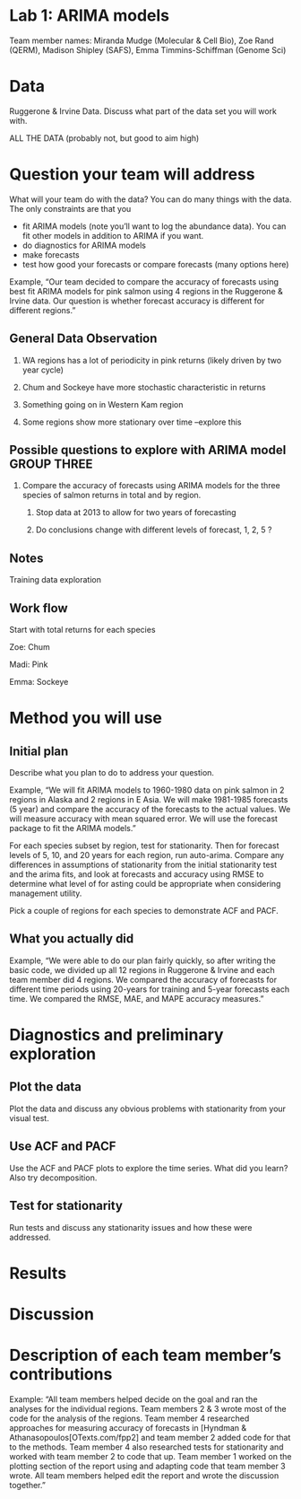 # Lab 1: ARIMA models

Team member names: Miranda Mudge (Molecular & Cell Bio), Zoe Rand (QERM), Madison Shipley (SAFS), Emma Timmins-Schiffman (Genome Sci)

# Data

Ruggerone & Irvine Data. Discuss what part of the data set you will work with.

ALL THE DATA (probably not, but good to aim high)

# Question your team will address

What will your team do with the data? You can do many things with the data. The only constraints are that you

-   fit ARIMA models (note you'll want to log the abundance data). You can fit other models in addition to ARIMA if you want.
-   do diagnostics for ARIMA models
-   make forecasts
-   test how good your forecasts or compare forecasts (many options here)

Example, "Our team decided to compare the accuracy of forecasts using best fit ARIMA models for pink salmon using 4 regions in the Ruggerone & Irvine data. Our question is whether forecast accuracy is different for different regions."

## General Data Observation

1)  WA regions has a lot of periodicity in pink returns (likely driven by two year cycle)

2)  Chum and Sockeye have more stochastic characteristic in returns

3)  Something going on in Western Kam region

4)  Some regions show more stationary over time --explore this

## Possible questions to explore with ARIMA model GROUP THREE

1)  Compare the accuracy of forecasts using ARIMA models for the three species of salmon returns in total and by region.
    1.  Stop data at 2013 to allow for two years of forecasting

    2.  Do conclusions change with different levels of forecast, 1, 2, 5 ?

## Notes

Training data exploration

## Work flow

Start with total returns for each species

Zoe: Chum

Madi: Pink

Emma: Sockeye

# Method you will use

## Initial plan

Describe what you plan to do to address your question.

Example, "We will fit ARIMA models to 1960-1980 data on pink salmon in 2 regions in Alaska and 2 regions in E Asia. We will make 1981-1985 forecasts (5 year) and compare the accuracy of the forecasts to the actual values. We will measure accuracy with mean squared error. We will use the forecast package to fit the ARIMA models."

For each species subset by region, test for stationarity. Then for forecast levels of 5, 10, and 20 years for each region, run auto-arima. Compare any differences in assumptions of stationarity from the initial stationarity test and the arima fits, and look at forecasts and accuracy using RMSE to determine what level of for asting could be appropriate when considering management utility.

Pick a couple of regions for each species to demonstrate ACF and PACF.

## What you actually did

Example, "We were able to do our plan fairly quickly, so after writing the basic code, we divided up all 12 regions in Ruggerone & Irvine and each team member did 4 regions. We compared the accuracy of forecasts for different time periods using 20-years for training and 5-year forecasts each time. We compared the RMSE, MAE, and MAPE accuracy measures."

# Diagnostics and preliminary exploration

## Plot the data

Plot the data and discuss any obvious problems with stationarity from your visual test.

## Use ACF and PACF

Use the ACF and PACF plots to explore the time series. What did you learn? Also try decomposition.

## Test for stationarity

Run tests and discuss any stationarity issues and how these were addressed.

# Results

# Discussion

# Description of each team member's contributions

Example: "All team members helped decide on the goal and ran the analyses for the individual regions. Team members 2 & 3 wrote most of the code for the analysis of the regions. Team member 4 researched approaches for measuring accuracy of forecasts in [Hyndman & Athanasopoulos[OTexts.com/fpp2] and team member 2 added code for that to the methods. Team member 4 also researched tests for stationarity and worked with team member 2 to code that up. Team member 1 worked on the plotting section of the report using and adapting code that team member 3 wrote. All team members helped edit the report and wrote the discussion together."
